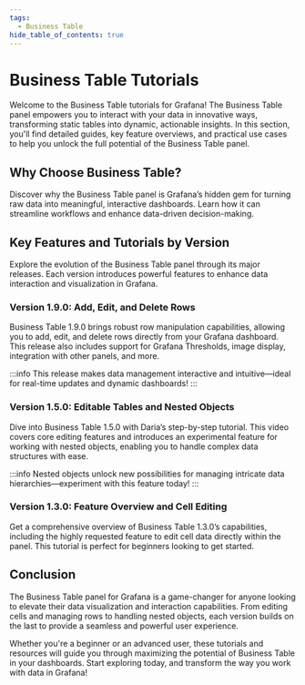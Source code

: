 ```yaml
---
tags:
  - Business Table
hide_table_of_contents: true
---
```



# Business Table Tutorials

Welcome to the Business Table tutorials for Grafana! The Business Table panel empowers you to interact with your data in innovative ways, transforming static tables into dynamic, actionable insights. In this section, you'll find detailed guides, key feature overviews, and practical use cases to help you unlock the full potential of the Business Table panel.

<Tutorials />

## Why Choose Business Table?

Discover why the Business Table panel is Grafana’s hidden gem for turning raw data into meaningful, interactive dashboards. Learn how it can streamline workflows and enhance data-driven decision-making.

<BlogPost id="business-table-advantage" />

## Key Features and Tutorials by Version

Explore the evolution of the Business Table panel through its major releases. Each version introduces powerful features to enhance data interaction and visualization in Grafana.

### Version 1.9.0: Add, Edit, and Delete Rows

Business Table 1.9.0 brings robust row manipulation capabilities, allowing you to add, edit, and delete rows directly from your Grafana dashboard. This release also includes support for Grafana Thresholds, image display, integration with other panels, and more.

<Youtube
  id="tNa14EULUQo"
  title="Add/Edit/Delete rows with Business Table 1.9.0 in Grafana. Work with nested objects."
/>

:::info
This release makes data management interactive and intuitive—ideal for real-time updates and dynamic dashboards!
:::

### Version 1.5.0: Editable Tables and Nested Objects

Dive into Business Table 1.5.0 with Daria’s step-by-step tutorial. This video covers core editing features and introduces an experimental feature for working with nested objects, enabling you to handle complex data structures with ease.

<Youtube
  id="wiy6bBJDdb0"
  title="Business Table for Grafana release 1.5.0. Step-by-step tutorial. Introducing nested objects"
/>

:::info
Nested objects unlock new possibilities for managing intricate data hierarchies—experiment with this feature today!
:::

### Version 1.3.0: Feature Overview and Cell Editing

Get a comprehensive overview of Business Table 1.3.0’s capabilities, including the highly requested feature to edit cell data directly within the panel. This tutorial is perfect for beginners looking to get started.

<Youtube
  id="kOjt9Bl3VQo"
  title="Business Table panel for Grafana 1.3.0. Overview and tutorial for beginners."
/>

## Conclusion

The Business Table panel for Grafana is a game-changer for anyone looking to elevate their data visualization and interaction capabilities. From editing cells and managing rows to handling nested objects, each version builds on the last to provide a seamless and powerful user experience.

Whether you're a beginner or an advanced user, these tutorials and resources will guide you through maximizing the potential of Business Table in your dashboards. Start exploring today, and transform the way you work with data in Grafana!
